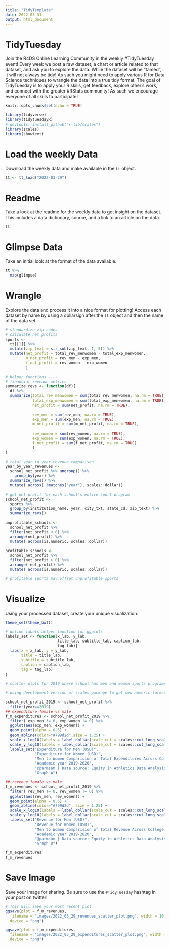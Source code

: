 ```yaml
---
title: "TidyTemplate"
date: 2022-03-31
output: html_document
---
```


# TidyTuesday

Join the R4DS Online Learning Community in the weekly #TidyTuesday event! Every week we post a raw dataset, a chart or article related to that dataset, and ask you to explore the data. While the dataset will be "tamed", it will not always be tidy! As such you might need to apply various R for Data Science techniques to wrangle the data into a true tidy format. The goal of TidyTuesday is to apply your R skills, get feedback, explore other's work, and connect with the greater #RStats community! As such we encourage everyone of all skills to participate!

```r

knitr::opts_chunk$set(echo = TRUE)

library(tidyverse)
library(tidytuesdayR)
# devtools::install_github("r-lib/scales")
library(scales)
library(showtext)
```

# Load the weekly Data

Download the weekly data and make available in the `tt` object.

```r

tt <- tt_load("2022-03-29")

```

# Readme

Take a look at the readme for the weekly data to get insight on the dataset. This includes a data dictionary, source, and a link to an article on the data.

```r

tt

```

# Glimpse Data

Take an initial look at the format of the data available.

```r

tt %>% 
  map(glimpse)

```

# Wrangle

Explore the data and process it into a nice format for plotting! Access each dataset by name by using a dollarsign after the `tt` object and then the name of the data set.

```r
# standardize zip codes
# calculate net profits 
sports <- 
  tt[[1]] %>%
  mutate(zip_text = str_sub(zip_text, 1, 5)) %>%
  mutate(net_profit = total_rev_menwomen - total_exp_menwomen,
         m_net_profit = rev_men - exp_men,
         f_net_profit = rev_women - exp_women
         )

# helper functions ----
# financial revenue metrics 
summarize_revs <- function(df){
  df %>% 
  summarize(total_rev_menwomen = sum(total_rev_menwomen, na.rm = TRUE), 
            total_exp_menwomen = sum(total_exp_menwomen, na.rm = TRUE),
            net_profit = sum(net_profit, na.rm = TRUE),
            
            rev_men = sum(rev_men, na.rm = TRUE),
            exp_men = sum(exp_men, na.rm = TRUE),
            m_net_profit = sum(m_net_profit, na.rm = TRUE),
            
            rev_women = sum(rev_women, na.rm = TRUE),
            exp_women = sum(exp_women, na.rm = TRUE),
            f_net_profit = sum(f_net_profit, na.rm = TRUE)
            )
}
```

```r
# total year to year revenue comparison
year_by_year_revenues <- 
  school_net_profit %>% ungroup() %>% 
    group_by(year) %>%
  summarize_revs() %>%
  mutate( across( !matches("year"), scales::dollar))
```

```r
# get net profit for each school's entire sport program
school_net_profit <- 
  sports %>% 
  group_by(institution_name, year, city_txt, state_cd, zip_text) %>%
  summarize_revs()

unprofitable_schools <- 
  school_net_profit %>% 
  filter(net_profit < 0) %>%
  arrange(net_profit) %>%
  mutate( across(is.numeric, scales::dollar))

profitable_schools <- 
  school_net_profit %>% 
  filter(net_profit > 0) %>%
  arrange(-net_profit) %>%
  mutate( across(is.numeric, scales::dollar))

# profitable sports may offset unprofitable sports 
```

# Visualize

Using your processed dataset, create your unique visualization.

```r
theme_set(theme_bw())

# define labels helper function for ggplots
labels_set <- function(x_lab, y_lab,
                       title_lab, subtitle_lab, caption_lab, 
                       tag_lab){
  labs(x = x_lab, y = y_lab, 
       title = title_lab, 
       subtitle = subtitle_lab, 
       caption = caption_lab,
       tag = tag_lab)
}
  
# scatter plots for 2019 where school has men and women sports programs

# using development version of scales package to get new numeric formatter for label_dollar()

school_net_profit_2019 <- school_net_profit %>% 
  filter(year==2019) 
## expenditure female vs male 
f_m_expenditures <- school_net_profit_2019 %>% 
  filter( exp_men != 0, exp_women != 0) %>%
  ggplot(aes(exp_men, exp_women)) +
  geom_point(alpha = 0.5) +
  geom_abline(color="#799d2d",size = 1.25) +
  scale_x_log10(labels = label_dollar(scale_cut = scales::cut_long_scale())) + 
  scale_y_log10(labels = label_dollar(scale_cut = scales::cut_long_scale())) +
  labels_set("Expenditure for Men (USD)", 
             "Expenditure for Women (USD)",
             "Men to Women Comparision of Total Expenditures Across College Sports Programs in the USA",
             "Academic year 2019-2020",
             "@parmsam | Data source: Equity in Athletics Data Analysis",
             "Graph A")

## revenue female vs male
f_m_revenues <- school_net_profit_2019 %>% 
  filter( rev_men != 0, rev_women != 0) %>%
  ggplot(aes(rev_men, rev_women)) +
  geom_point(alpha = 0.5) +
  geom_abline(color="#799d2d", size = 1.25) +
  scale_x_log10(labels = label_dollar(scale_cut = scales::cut_long_scale())) + 
  scale_y_log10(labels = label_dollar(scale_cut = scales::cut_long_scale())) +
  labels_set("Revenue for Men (USD)", 
             "Revenue for Women (USD)",
             "Men to Women Comparision of Total Revenue Across College Sports Programs in the USA",
             "Academic year 2019-2020",
             "@parmsam | Data source: Equity in Athletics Data Analysis",
             "Graph B")

f_m_expenditures
f_m_revenues
```

# Save Image

Save your image for sharing. Be sure to use the `#TidyTuesday` hashtag in your post on twitter!

```r

# This will save your most recent plot
ggsave(plot = f_m_revenues,
  filename = "images/2022_03_29_revenues_scatter_plot.png", width = 10,
  device = "png")

ggsave(plot = f_m_expenditures,
  filename = "images/2022_03_29_expenditures_scatter_plot.png", width = 10,
  device = "png")

```
